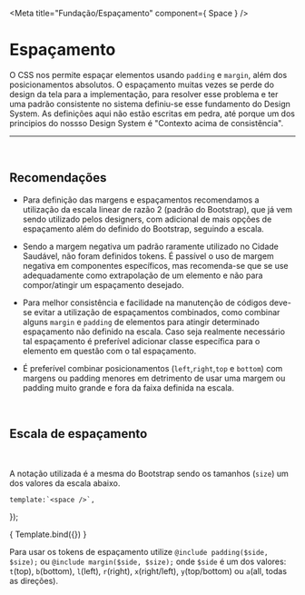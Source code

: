 
<Meta title="Fundação/Espaçamento" component={ Space } />

# Espaçamento

O CSS nos permite espaçar elementos usando `padding` e `margin`,
além dos posicionamentos absolutos. O espaçamento muitas vezes se perde do design
da tela para a implementação, para resolver esse problema e ter uma padrão consistente
no sistema definiu-se esse fundamento do Design System. As definições aqui não estão
escritas em pedra, até porque um dos principios do nossso Design System é "Contexto acima
de consistência". 

<hr />
<br />

## Recomendações

-  Para definição das margens e espaçamentos recomendamos a utilização da escala linear
de razão 2 (padrão do Bootstrap), que já vem sendo utilizado pelos designers, com adicional de
mais opções de espaçamento além do definido do Bootstrap, seguindo a escala.

-  Sendo a margem negativa um padrão raramente utilizado no Cidade Saudável, não foram
definidos tokens. É passível o uso de margem negativa em componentes específicos, mas recomenda-se
que se use adequadamente como extrapolação de um elemento e não para compor/atingir um espaçamento
desejado.

-  Para melhor consistência e facilidade na manutenção de códigos deve-se evitar a utilização de 
espaçamentos combinados, como combinar alguns `margin` e `padding` de elementos para atingir
determinado espaçamento não definido na escala. Caso seja realmente necessário tal espaçamento
é preferível adicionar classe específica para o elemento em questão com o tal espaçamento.

- É preferível combinar posicionamentos (`left`,`right`,`top` e `bottom`) com margens ou padding
menores em detrimento de usar uma margem ou padding muito grande e fora da faixa definida na escala.


<br />

## Escala de espaçamento
<br />

A notação utilizada é a mesma do Bootstrap sendo os tamanhos (`size`) um dos valores da escala abaixo.

    template:`<space />`,
});

<Story name="escala">
    { Template.bind({}) }
</Story>

Para usar os tokens de espaçamento utilize `@include padding($side, $size);` ou `@include margin($side, $size);`
onde `$side` é um dos valores: `t`(top), `b`(bottom), `l`(left), `r`(right), `x`(right/left), `y`(top/bottom)
ou `a`(all, todas as direções).

